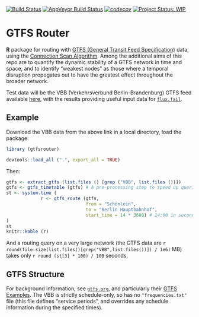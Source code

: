 [![Build Status](https://travis-ci.org/ATFutures/gtfs-router.svg)](https://travis-ci.org/ATFutures/gtfs-router) 
[![AppVeyor Build Status](https://ci.appveyor.com/api/projects/status/github/ATFutures/gtfs-router?branch=master&svg=true)](https://ci.appveyor.com/project/ATFutures/gtfs-router)
[![codecov](https://codecov.io/gh/ATFutures/gtfs-router/branch/master/graph/badge.svg)](https://codecov.io/gh/ATFutures/gtfs-router)
[![Project Status: WIP](https://www.repostatus.org/badges/latest/wip.svg)](https://www.repostatus.org/#wip)



# GTFS Router

**R** package for routing with [GTFS (General Transit Feed
Specification)](https://developers.google.com/transit/gtfs/) data, using the
[Connection Scan Algorithm](https://arxiv.org/abs/1703.05997). Among the
additional aims of this repo are to quantify the dynamic stability of a GTFS
network in time and space, and to identify "weakest nodes" as those where a
temporal disruption propogates out to have the greatest effect throughout the
broader network.

Test data will be the VBB (Verkehrsverbund Berlin-Brandenburg) GTFS feed
available [here](https://daten.berlin.de/datensaetze/vbb-fahrplandaten-gtfs),
with the results providing useful input data for
[`flux.fail`](https://flux.fail).

## Example

Download the VBB data from the above link in a local directory, load the
package:
```r
library (gtfsrouter)
```
```r
devtools::load_all (".", export_all = TRUE)
```
Then:
```r
gtfs <- extract_gtfs (list.files () [grep ("VBB", list.files ())])
gtfs <- gtfs_timetable (gtfs) # A pre-processing step to speed up queries
st <- system.time (
             r <- gtfs_route (gtfs,
                              from = "Schönlein",
                              to = "Berlin Hauptbahnhof",
                              start_time = 14 * 3600) # 14:00 in seconds
)
st
knitr::kable (r)
```

And a routing query on a very large network (the GTFS data are
`r round(file.size(list.files()[grep("VBB",list.files())]) / 1e6)` MB) takes only 
`r round (st[3] * 100) / 100` seconds.



## GTFS Structure

For background information, see [`gtfs.org`](http://gtfs.org), and particularly
their [GTFS
Examples](https://docs.google.com/document/d/16inL5BVcM1aU-_DcFJay_tC6Ni0wPa0nvQEstueG5k4/edit).
The VBB is strictly schedule-only, so has no `"frequencies.txt"` file (this file
defines "service periods", and overrides any schedule information during the
specified times).

